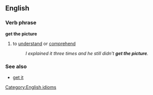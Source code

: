 ==English==

===Verb phrase===
'''get the picture'''
#to [[understand]] or [[comprehend]]
#:''I explained it three times and he still didn't '''get the picture'''.''


===See also===
*[[get it]]

[[Category:English idioms]]